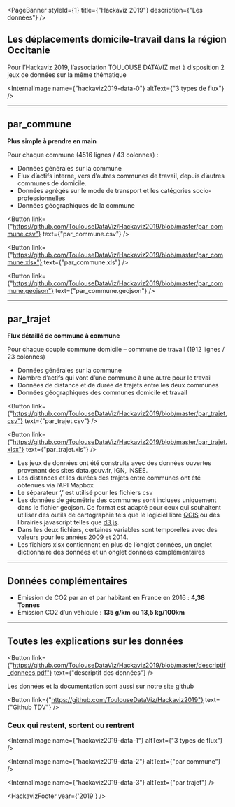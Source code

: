 
<PageBanner 
  styleId={1}
  title={"Hackaviz 2019"}
  description={"Les données"}
/>

<section id="one">
<div className="inner">

# Les déplacements domicile-travail dans la région Occitanie

Pour l’Hackaviz 2019, l’association TOULOUSE DATAVIZ met à disposition 2 jeux de données sur la même thématique

<InternalImage
  name={"hackaviz2019-data-0"}
  altText={"3 types de flux"}
/>

<hr/>

## par_commune

**Plus simple à prendre en main**

Pour chaque commune (4516 lignes / 43 colonnes) :
- Données générales sur la commune
- Flux d’actifs interne, vers d’autres communes de travail, depuis d’autres communes de domicile.
- Données agrégés sur le mode de transport  et les catégories socio-professionnelles
- Données géographiques de la commune

<Button
  link={"https://github.com/ToulouseDataViz/Hackaviz2019/blob/master/par_commune.csv"}
  text={"par_commune.csv"}
/>

<Button
  link={"https://github.com/ToulouseDataViz/Hackaviz2019/blob/master/par_commune.xlsx"}
  text={"par_commune.xls"}
/>
 
<Button
  link={"https://github.com/ToulouseDataViz/Hackaviz2019/blob/master/par_commune.geojson"}
  text={"par_commune.geojson"}
/>

<hr/>

## par_trajet

**Flux détaillé de commune à commune**

Pour chaque couple commune domicile – commune de travail (1912 lignes / 23 colonnes)
- Données générales sur la commune
- Nombre d’actifs qui vont d’une commune à une autre pour le travail
- Données de distance et de durée de trajets entre les deux communes
- Données géographiques des communes domicile et travail

<Button
  link={"https://github.com/ToulouseDataViz/Hackaviz2019/blob/master/par_trajet.csv"}
  text={"par_trajet.csv"}
/>

<Button
  link={"https://github.com/ToulouseDataViz/Hackaviz2019/blob/master/par_trajet.xlsx"}
  text={"par_trajet.xls"}
/>

- Les jeux de données ont été construits avec des données ouvertes provenant des sites data.gouv.fr, IGN, INSEE. 
- Les distances et les durées des trajets entre communes ont été obtenues via l’API Mapbox
- Le séparateur  ‘,’ est utilisé pour les fichiers csv
- Les données de géométrie des communes sont incluses uniquement dans le fichier geojson. Ce format est adapté pour ceux qui souhaitent utiliser des outils de cartographie tels que le logiciel libre [QGIS](https://www.qgis.org/fr/site/forusers/download.html) ou des librairies javascript telles que [d3.js](https://d3js.org/).
- Dans les deux fichiers, certaines variables sont temporelles avec des valeurs pour les années 2009 et 2014.
- Les fichiers xlsx contiennent en plus de l’onglet données, un onglet dictionnaire des données et un onglet données complémentaires

<hr/>

## Données complémentaires
- Émission de CO2 par an et par habitant en France en 2016 : **4,38 Tonnes**
- Émission CO2 d’un véhicule  : **135 g/km** ou **13,5 kg/100km**

<hr/>

## Toutes les explications sur les données

<Button
  link={"https://github.com/ToulouseDataViz/Hackaviz2019/blob/master/descriptif_donnees.pdf"}
  text={"descriptif des données"}
/>

Les données et la documentation sont aussi sur notre site github

<Button
  link={"https://github.com/ToulouseDataViz/Hackaviz2019"}
  text={"Github TDV"}
/>

### Ceux qui restent, sortent ou rentrent

<InternalImage
  name={"hackaviz2019-data-1"}
  altText={"3 types de flux"}
/>

<InternalImage
  name={"hackaviz2019-data-2"}
  altText={"par commune"}
/>

<InternalImage
  name={"hackaviz2019-data-3"}
  altText={"par trajet"}
/>

<HackavizFooter year={'2019'} />

</div>
</section>


